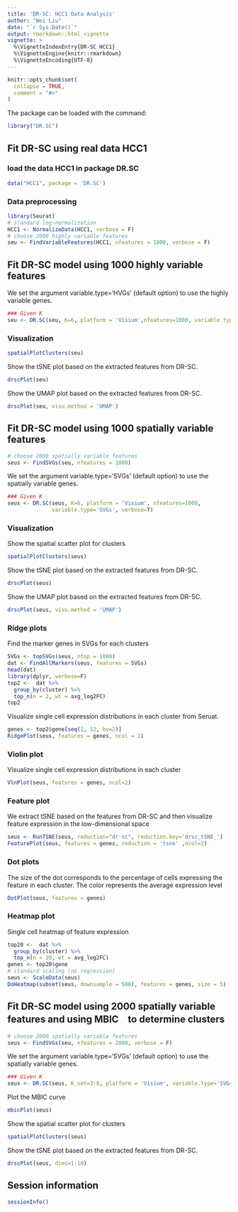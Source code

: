 ---
title: 'DR-SC: HCC1 Data Analysis'
author: "Wei Liu"
date: "`r Sys.Date()`"
output: rmarkdown::html_vignette
vignette: >
  %\VignetteIndexEntry{DR-SC HCC1}
  %\VignetteEngine{knitr::rmarkdown}
  %\VignetteEncoding{UTF-8}
---

```{r, include = FALSE}
knitr::opts_chunk$set(
  collapse = TRUE,
  comment = "#>"
)
```

The package can be loaded with the command:
```{r  eval=FALSE}
library("DR.SC")
```


## Fit DR-SC using real data HCC1
### load the data HCC1 in package DR.SC
```{r  eval=FALSE,message=FALSE, warning=FALSE}
data("HCC1", package = 'DR.SC')
```

### Data preprocessing
```{r  eval=FALSE}
library(Seurat)
# standard log-normalization
HCC1 <- NormalizeData(HCC1, verbose = F)
# choose 2000 highly variable features
seu <- FindVariableFeatures(HCC1, nfeatures = 1000, verbose = F)
```

## Fit DR-SC model using 1000 highly variable features
We set the argument variable.type='HVGs' (default option) to use the highly variable genes.
```{r  eval=FALSE}
### Given K
seu <- DR.SC(seu, K=6, platform = 'Visium',nfeatures=1000, variable.type = 'HVGs',verbose=F)
```

### Visualization
```{r  eval=FALSE}
spatialPlotClusters(seu)
```


Show the tSNE plot based on the extracted features from DR-SC.
```{r  eval=FALSE}
drscPlot(seu)
```

Show the UMAP plot based on the extracted features from DR-SC.
```{r  eval=FALSE}
drscPlot(seu, visu.method = 'UMAP')
```

## Fit DR-SC model using 1000 spatially variable features

```{r  eval=FALSE}
# choose 2000 spatially variable features
seus <- FindSVGs(seu, nfeatures = 1000)
```

We set the argument variable.type='SVGs' (default option) to use the spatially variable genes.
```{r  eval=FALSE}
### Given K
seus <- DR.SC(seus, K=6, platform = 'Visium', nfeatures=1000, 
              variable.type='SVGs', verbose=T)
```

### Visualization
Show the spatial scatter plot for clusters
```{r  eval=FALSE}
spatialPlotClusters(seus)
```


Show the tSNE plot based on the extracted features from DR-SC.
```{r  eval=FALSE}
drscPlot(seus)
```
Show the UMAP plot based on the extracted features from DR-SC.
```{r  eval=FALSE}
drscPlot(seus, visu.method = 'UMAP')
```


### Ridge plots 
Find the marker genes in SVGs for each clusters
```{r  eval=FALSE}
SVGs <- topSVGs(seus, ntop = 1000)
dat <- FindAllMarkers(seus, features = SVGs)
head(dat)
library(dplyr, verbose=F)
top2 <-  dat %>%
  group_by(cluster) %>%
  top_n(n = 2, wt = avg_log2FC)
top2
```

Visualize single cell expression distributions in each cluster from Seruat.
```{r  eval=FALSE, fig.height=6, fig.width=10}
genes <- top2$gene[seq(1, 12, by=2)]
RidgePlot(seus, features = genes, ncol = 2)
```
### Violin plot

Visualize single cell expression distributions in each cluster
```{r  eval=FALSE, fig.height=6, fig.width=10}

VlnPlot(seus, features = genes, ncol=2)
```

### Feature plot
We extract tSNE based on the features from DR-SC and then visualize feature expression in the low-dimensional space
 
```{r  eval=FALSE, fig.height=6, fig.width=10}
seus <- RunTSNE(seus, reduction="dr-sc", reduction.key='drsc_tSNE_')
FeaturePlot(seus, features = genes, reduction = 'tsne' ,ncol=2)

```


### Dot plots 
The size of the dot corresponds to the percentage of cells expressing the
feature in each cluster. The color represents the average expression level
```{r  eval=FALSE}
DotPlot(seus, features = genes)
```

### Heatmap plot

Single cell heatmap of feature expression
```{r  eval=FALSE}
top20 <-  dat %>%
  group_by(cluster) %>%
  top_n(n = 20, wt = avg_log2FC)
genes <- top20$gene
# standard scaling (no regression)
seus <- ScaleData(seus)
DoHeatmap(subset(seus, downsample = 500), features = genes, size = 5)
```

## Fit DR-SC model using 2000 spatially variable features and using MBIC　to determine clusters

```{r  eval=FALSE}
# choose 2000 spatially variable features
seus <- FindSVGs(seu, nfeatures = 2000, verbose = F)
```

We set the argument variable.type='SVGs' (default option) to use the spatially variable genes.
```{r  eval=FALSE}
### Given K
seus <- DR.SC(seus, K_set=3:8, platform = 'Visium', variable.type='SVGs', verbose=F)
```

Plot the MBIC curve 
```{r  eval=FALSE}
mbicPlot(seus)
```

Show the spatial scatter plot for clusters
```{r  eval=FALSE}
spatialPlotClusters(seus)
```

Show the tSNE plot based on the extracted features from DR-SC.
```{r  eval=FALSE}
drscPlot(seus, dims=1:10)
```


## Session information
```{r  eval=FALSE}
sessionInfo()
```
